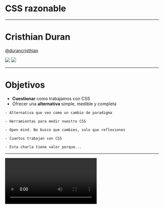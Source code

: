 

# CSS razonable

---

# Cristhian Duran

[@durancristhian](https://twitter.com/durancristhian)

<div style={{ display: 'flex', justifyContent: 'center' }}>
  <img
    src="assets/meetupjs.svg"
    style={{
      height: '14rem',
      marginLeft: '4rem',
      marginRight: '4rem',
      marginTop: '4rem',
      width: '12rem'
    }}
  />
  <img
    src="assets/burgerjs.svg"
    style={{
      height: '22rem',
      width: '20rem'
    }}
  />
</div>

---

# Objetivos

- **Cuestionar** como trabajamos con CSS
- Ofrecer una **alternativa** simple, medible y completa

```notes
- Alternativa que veo como un cambio de paradigma

- Herramientas para medir nuestro CSS

- Open mind. No busco que cambies, solo que reflexiones

- Cuantos trabajan con CSS

- Esta charla tiene valor porque...
```

---

<Video id="assets/pescaditos.mp4" />

```notes
- CSS es una tecnología que de repente se va de las manos

- Por eso esta charla creo que tiene valor, para ayudarles a pensar más sobre como trabajamos este aspecto de la web y que tu CSS sea razonable
```

---

<Video id="assets/piñas.mp4" />

```notes
- ¿Son quien golpea o quien recibe golpes?
```

---

# Panorama actual

- La manera de estilizar una interfaz requiere **escribir más y más estilos**

<TweetEmbed id="802328362341384192" />

- CSS es finito
- ¿Cuántas veces **repetimos** las mismas declaraciones?

```notes
- CSS tradicional y CSS-in-JS

- Aunque tenemos la capacidad de crear componentes, inevitablemente tenemos que escribir más y más

- CSS-in-JS trajo mejoras al ecosistema (scoping, especificidad) pero no cambió esta situación

- Cambio de mentalidad: planear vs describir

- Escribimos un conjunto chico de declaraciones una y otra vez en diferentes componentes
```

---

<CodeSurfer
  code={require('!raw-loader!./assets/declaraciones.css')}
  dark={false}
  lang="css"
  showNumbers
  steps={[
    { range: [1, 18] },
    { range: [1, 5], notes: 'Ruleset' },
    { lines: [1, 7, 13], notes: 'Selector' },
    { lines: [2, 3, 4, 8, 9, 10, 14, 15, 16], notes: 'Declaraciones' },
    { lines: [2], notes: 'Declaración' },
    { tokens: { 2: [1] }, notes: 'Propiedad' },
    { tokens: { 2: [3] }, notes: 'Valor' },
    { lines: [7, 9, 13, 14], notes: 'Declaraciones repetidas' },
    { lines: [1, 3, 13, 16], notes: 'Más declaraciones repetidas' },
    {
      lines: [4],
      notes: 'Declaración que no podemos reutilizar'
    }
  ]}
/>

```notes
- Las declaraciones no deberíamos redefinirlas en cada componente

- El cambio de contexto te mata

- Visión imperativa vs declarativa
```

---

# ¿Cuántas veces repetimos las mismas declaraciones?

Lamentablemente, todo el tiempo

```notes
- Esto tiene un impacto directo en muchos aspectos:

    - Performance
    - Mantenimiento (Rulesets largos, context switching)
    - Onboarding (Conocer las clases abstractas)

- Muchos creen que elegir una arquitectura CSS es elegir un framework

- CSS es finito y lo estamos implementando todo el tiempo de nuevo
```

---

# Project Wallace

Dribbble

```bash
npx wallace-cli https://dribbble.com/
```

Basecamp

```bash
npx wallace-cli https://basecamp.com/
```

```notes
- Módulos Open Source

- Pago es el dashboard a lo largo del tiempo
```

---

# CSS Stats

[Dribbble](https://cssstats.com/stats?url=https%3A%2F%2Fdribbble.com&ua=Browser%20Default)

[Basecamp](https://cssstats.com/stats?url=https%3A%2F%2Fbasecamp.com&ua=Browser%20Default)

```notes
- Estos problemas de los que hablamos (y muchos más) dejan en evidencia nuestra falta de una buena arquitectura de estilos
```

---

<Video id="assets/palazos.mp4" />

---

<CodeSurfer
  code={require('!raw-loader!assets/clases-utilitarias.css')}
  dark={false}
  lang="css"
  showNumbers
  steps={[{ range: [1, 16] }]}
/>

```notes
- Todos usamos alguna vez una clase utilitaria al tener elementos que necesitaron variar un poco dado un contexto (Por ejemplo: en mobile un botón que se tiene que mostrar como bloque y con el contenido centrado)
```

---

# Clases utilitarias

- Cumplen **una** función visual específica
- **Inmutables** y **predecibles**
- Fácil usar, agregar, eliminar y razonar

```notes
- Inmutables y predecibles: No están sujetas a ambiguedades. Una clase `.card` si. Nunca se puede saber a ciencia cierta QUE implementa

- Recordando que son muchas las declaraciones repetidas en nuestro código, ¿podríamos construir una interfaz con clases utilitarias?
```

---

# Atomic CSS

```notes
- Arquitectura CSS no opinionada compuesta de un conjunto finito de clases utilitarias encargadas de 1 solo aspecto visual que permiten componer nuevos elementos de interfaz
```

---

# Tachyons

- Arquitectura **no opinionada**
- Filosofía **declarativa** (La responsabilidad ahora está en el template)
- Cada clase cumple **una** función visual específica
- Muy fácil de razonar, extender y personalizar
- Puede convivir con otra solución

```notes
- No dicta COMO se escriben las cosas. Te da las clases para que vos compongas

- CSS deja de ser un actor principal en la creación de componentes. No hay impacto porque idealmente no escribimos más CSS

- Construido con Responsive design en mente

- Aprendés pocas reglas y salís andando. El proyecto está pensado para ser fácil de extender y personalizar. Incluso hay herramientas específicas para hacerlo
```

---

<iframe
  sandbox="allow-modals allow-forms allow-popups allow-scripts allow-same-origin"
  src="https://codesandbox.io/embed/2p996x956j"
  style={{
    border: 0,
    height: '90vh',
    width: '90vw'
  }}
/>

---

# Otros argumentos a favor

- La guía de estilos existe desde el día 1
- Nombrar por función visual es más conveniente que un concepto abstracto
- **15 kb**
- No más cascada, especificidad de selectores y escribir demasiado CSS
- Hay problemas visuales que ahora pueden resolverse directamente en HTML
- Brilla cuando necesitás bajar el peso de tu CSS, refactorizar o hacer convivir 2 implementaciones al mismo tiempo

---

# ¿Desventajas?

- Los nombres parecen chino
- Llenás de clases el HTML

```notes
- Los nombres parecen chino
  - Podés elegir la versión extendida
  - La guía de estilos existe desde el primer día

- Llenás de clases el HTML
  - Estás componiendo, no definiendo
  - Probablemente estés necesitando mejor componentización
```

---

# Comentarios finales

- Estaría buenísimo automatizar la creación de clases en base a los estilos aplicados para desligar la optimización del desarrollo
- Sienta un contrato muy fuerte entre diseño y frontend (Y eso es espectacular)
- Es muy fácil empezar a usarlo. Y también dejarlo
- Es importante ir revisando el CSS que generamos
- Apostá por un enfoque declarativo para tu interfaz

---

<Video id="assets/bailongo.mp4" />

---

# Gracias
